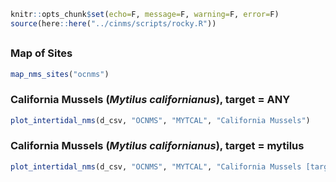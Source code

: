 
```r
knitr::opts_chunk$set(echo=F, message=F, warning=F, error=F)
source(here::here("../cinms/scripts/rocky.R"))
```

## {.tabset}

### Map of Sites

```r
map_nms_sites("ocnms")
```

### California Mussels (_Mytilus californianus_), target = ANY {.active}

```r
plot_intertidal_nms(d_csv, "OCNMS", "MYTCAL", "California Mussels")
```

### California Mussels (_Mytilus californianus_), target = mytilus

```r
plot_intertidal_nms(d_csv, "OCNMS", "MYTCAL", "California Mussels [target = mytilus]", "mytilus")
```
